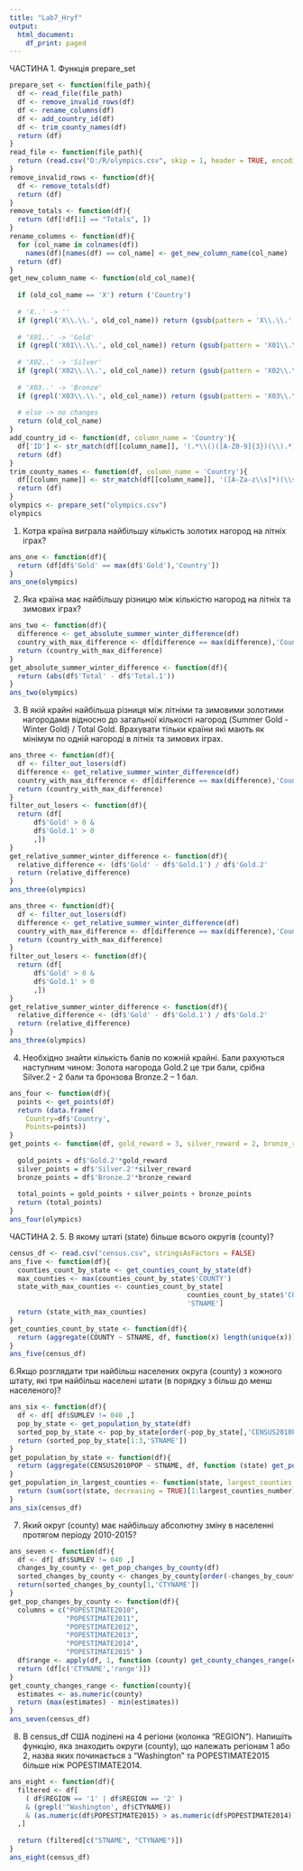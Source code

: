 ---
title: "Lab7_Hryf"
output:
  html_document:
    df_print: paged
---
ЧАСТИНА 1. Функція prepare_set

```{r}
prepare_set <- function(file_path){
  df <- read_file(file_path)
  df <- remove_invalid_rows(df)
  df <- rename_columns(df)
  df <- add_country_id(df)
  df <- trim_county_names(df)
  return (df)
}
read_file <- function(file_path){
  return (read.csv("D:/R/olympics.csv", skip = 1, header = TRUE, encoding="UTF-8", stringsAsFactors = FALSE))
}
remove_invalid_rows <- function(df){
  df <- remove_totals(df)
  return (df)
}
remove_totals <- function(df){
  return (df[!df[1] == "Totals", ])
}
rename_columns <- function(df){
  for (col_name in colnames(df))
    names(df)[names(df) == col_name] <- get_new_column_name(col_name) 
  return (df)
}
get_new_column_name <- function(old_col_name){
   
  if (old_col_name == 'X') return ('Country')
  
  # 'X..' -> ''
  if (grepl('X\\.\\.', old_col_name)) return (gsub(pattern = 'X\\.\\.',replacement = '',x = old_col_name))
  
  # 'X01..' -> 'Gold'
  if (grepl('X01\\.\\.', old_col_name)) return (gsub(pattern = 'X01\\.\\.',replacement = 'Gold',x = old_col_name))
  
  # 'X02..' -> 'Silver'
  if (grepl('X02\\.\\.', old_col_name)) return (gsub(pattern = 'X02\\.\\.',replacement = 'Silver',x = old_col_name))
  
  # 'X03..' -> 'Bronze'
  if (grepl('X03\\.\\.', old_col_name)) return (gsub(pattern = 'X03\\.\\.',replacement = 'Bronze',x = old_col_name))
  
  # else -> no changes
  return (old_col_name)
}
add_country_id <- function(df, column_name = 'Country'){
  df['ID'] <- str_match(df[[column_name]], '(.*\\()([A-Z0-9]{3})(\\).*)')[,3]
  return (df)
}
trim_county_names <- function(df, column_name = 'Country'){
  df[[column_name]] <- str_match(df[[column_name]], '([A-Za-z\\s]*)(\\s\\(.*)')[,2]
  return (df)
}
olympics <- prepare_set("olympics.csv")
olympics
```

1. Котра країна виграла найбільшу кількість золотих нагород на літніх іграх?

```{r}
ans_one <- function(df){
  return (df[df$'Gold' == max(df$'Gold'),'Country'])
}
ans_one(olympics)
```
2. Яка країна має найбільшу різницю між кількістю нагород на літніх та зимових 
іграх?

```{r}
ans_two <- function(df){
  difference <- get_absolute_summer_winter_difference(df)
  country_with_max_difference <- df[difference == max(difference),'Country']
  return (country_with_max_difference)
}
get_absolute_summer_winter_difference <- function(df){
  return (abs(df$'Total' - df$'Total.1'))
}
ans_two(olympics)
```
3. В якій крайні найбільша різниця між літніми та зимовими золотими нагородами 
відносно до загальної кількості нагород (Summer Gold - Winter Gold) / Total Gold.
Врахувати тільки країни які мають як мінімум по одній нагороді в літніх та 
зимових іграх.

```{r}
ans_three <- function(df){
  df <- filter_out_losers(df)
  difference <- get_relative_summer_winter_difference(df)
  country_with_max_difference <- df[difference == max(difference),'Country']
  return (country_with_max_difference)
}
filter_out_losers <- function(df){
  return (df[
      df$'Gold' > 0 & 
      df$'Gold.1' > 0
      ,])
}
get_relative_summer_winter_difference <- function(df){
  relative_difference <- (df$'Gold' - df$'Gold.1') / df$'Gold.2'
  return (relative_difference)
}
ans_three(olympics)
```
```{r}
ans_three <- function(df){
  df <- filter_out_losers(df)
  difference <- get_relative_summer_winter_difference(df)
  country_with_max_difference <- df[difference == max(difference),'Country']
  return (country_with_max_difference)
}
filter_out_losers <- function(df){
  return (df[
      df$'Gold' > 0 & 
      df$'Gold.1' > 0
      ,])
}
get_relative_summer_winter_difference <- function(df){
  relative_difference <- (df$'Gold' - df$'Gold.1') / df$'Gold.2'
  return (relative_difference)
}
ans_three(olympics)
```

4. Необхідно знайти кількість балів по кожній крайні. Бали рахуються наступним 
чином: Золота нагорода Gold.2 це три бали, срібна Silver.2 - 2 бали та бронзова 
Bronze.2 – 1 бал.

```{r}
ans_four <- function(df){
  points <- get_points(df)
  return (data.frame(
    Country=df$'Country',
    Points=points))
}
get_points <- function(df, gold_reward = 3, silver_reward = 2, bronze_reward = 1){
  
  gold_points = df$'Gold.2'*gold_reward
  silver_points = df$'Silver.2'*silver_reward
  bronze_points = df$'Bronze.2'*bronze_reward
  
  total_points = gold_points + silver_points + bronze_points
  return (total_points)
}
ans_four(olympics)
```
ЧАСТИНА 2.
5. В якому штаті (state) більше всього округів (county)?

```{r}
census_df <- read.csv("census.csv", stringsAsFactors = FALSE)
ans_five <- function(df){
  counties_count_by_state <- get_counties_count_by_state(df)
  max_counties <- max(counties_count_by_state$'COUNTY')
  state_with_max_counties <- counties_count_by_state[
                                            counties_count_by_state$'COUNTY' == max_counties,
                                            'STNAME']
  return (state_with_max_counties)
}
get_counties_count_by_state <- function(df){
  return (aggregate(COUNTY ~ STNAME, df, function(x) length(unique(x))))
}
ans_five(census_df)
```
6.Якщо розглядати три найбільш населених округа (county) з кожного штату, які три 
найбільш населені штати (в порядку з більш до менш населеного)?


```{r}
ans_six <- function(df){
  df <- df[ df$SUMLEV != 040 ,]
  pop_by_state <- get_population_by_state(df)
  sorted_pop_by_state <- pop_by_state[order(-pop_by_state[,'CENSUS2010POP']), ]
  return (sorted_pop_by_state[1:3,'STNAME'])
}
get_population_by_state <- function(df){
  return (aggregate(CENSUS2010POP ~ STNAME, df, function (state) get_population_in_largest_counties(state) ))
}
get_population_in_largest_counties <- function(state, largest_counties_number = 3){
  return (sum(sort(state, decreasing = TRUE)[1:largest_counties_number]))
}
ans_six(census_df)
```

7. Який округ (county) має найбільшу абсолютну зміну в населенні протягом 
періоду 2010-2015?

```{r}
ans_seven <- function(df){
  df <- df[ df$SUMLEV != 040 ,]
  changes_by_county <- get_pop_changes_by_county(df)
  sorted_changes_by_county <- changes_by_county[order(-changes_by_county[,'range']), ]
  return(sorted_changes_by_county[1,'CTYNAME'])
}
get_pop_changes_by_county <- function(df){
  columns = c("POPESTIMATE2010",
              "POPESTIMATE2011",
              "POPESTIMATE2012",
              "POPESTIMATE2013",
              "POPESTIMATE2014",
              "POPESTIMATE2015" )
  df$range <- apply(df, 1, function (county) get_county_changes_range(county[columns]))
  return (df[c('CTYNAME','range')])
}
get_county_changes_range <- function(county){
  estimates <- as.numeric(county)
  return (max(estimates) - min(estimates))
}
ans_seven(census_df)
```

8. В census_df США поділені на 4 регіони (колонка "REGION"). Напишіть функцію, 
яка знаходить округи (county), що належать регіонам 1 або 2, назва яких 
починається з "Washington" та POPESTIMATE2015 більше ніж POPESTIMATE2014.

```{r}
ans_eight <- function(df){
  filtered <- df[
    ( df$REGION == '1' | df$REGION == '2' ) 
    & (grepl('^Washington', df$CTYNAME))
    & (as.numeric(df$POPESTIMATE2015) > as.numeric(df$POPESTIMATE2014))
  ,]
  
  return (filtered[c("STNAME", "CTYNAME")])
}
ans_eight(census_df)
```